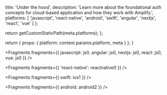 
  title: 'Under the hood',
  description:
    'Learn more about the foundational auth concepts for cloud-based application and how they work with Amplify.',
  platforms: [
    'javascript',
    'react-native',
    'android',
    'swift',
    'angular',
    'nextjs',
    'react',
    'vue'
  ]
};

  return getCustomStaticPath(meta.platforms);
};

  return {
    props: {
      platform: context.params.platform,
      meta
    }
  };
}


<Fragments
  fragments={{
    javascript: js0,
    angular: js0,
    nextjs: js0,
    react: js0,
    vue: js0
  }}
/>


<Fragments fragments={{ 'react-native': reactnative0 }} />


<Fragments fragments={{ swift: ios1 }} />


<Fragments fragments={{ android: android2 }} />
